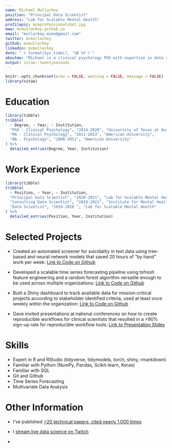 ```yaml
---
name: Michael Mullarkey
position: "Principal Data Scientist"
address: "Lab for Scalable Mental Health"
profilepic: mcmprofessionalshot.jpg
www: mcmullarkey.github.io
email: "mullarkey.mike@gmail.com"
twitter: mcmullarkey
github: mcmullarkey
linkedin: mcmullarkey
date: "`r format(Sys.time(), '%B %Y')`"
aboutme: "Michael is a clinical psychology PhD with expertise in data science and scaling mental health supports."
output: vitae::twentyseconds
---
```


```r
knitr::opts_chunk$set(echo = FALSE, warning = FALSE, message = FALSE)
library(vitae)
```

# Education

```r
library(tibble)
tribble(
  ~ Degree, ~ Year, ~ Institution,
  "PhD - Clinical Psychology", "2014-2020", "University of Texas at Austin",
  "MA - Clinical Psychology", "2011-2013", "American University",
  "BA - Psychology", "2008-2011", "American University"
) %>% 
  detailed_entries(Degree, Year, Institution)
```

# Work Experience

```r
library(tibble)
tribble(
  ~ Position, ~ Year, ~ Institution,
  "Principal Data Scientist", "2020-2021", "Lab for Scalable Mental Health",
  "Consulting Data Scientist", "2019-2021", "Institute for Mental Health Research",
  "Data Scientist", "2019-2020 ", "Lab for Scalable Mental Health"
) %>% 
  detailed_entries(Position, Year, Institution)
```
# Selected Projects

 * Created an automated screener for suicidality in text data using tree-based and neural network models that saved 20 hours of "by hand" work per week: [Link to Code on Github](https://twitter.com/mcmullarkey) 
 
 * Developed a scalable time series forecasting pipeline using tsfresh feature engineering and a random forest algorithm versatile enough to be used across multiple organizations: [Link to Code on Github](https://github.com/mcmullarkey)
 
 * Built a Shiny dashboard to track available data for mission-critical projects according to stakeholder identified criteria, used at least once weekly within the organization: [Link to Code on Github](https://github.com/mcmullarkey)
 
 * Gave invited presentations at national conferences on how to create reproducible workflows for clinical scientists that resulted in a >90% sign-up rate for reproducible workflow tools: [Link to Presentation Slides](https://osf.io/yjc3u/)

# Skills

 * Expert in R and RStudio (tidyverse, tidymodels, torch, shiny, rmarkdown)
 * Familiar with Python (NumPy, Pandas, Scikit-learn, Keras)
 * Familiar with SQL
 * Git and Github
 * Time Series Forecasting
 * Multivariate Data Analysis

# Other Information

 * I've published [>20 technical papers, cited nearly 1,000 times](https://scholar.google.com/citations?user=ncGnGSEAAAAJ&hl=en)
 
 * I [stream live data science on Twitch](https://www.twitch.tv/mcmullarkey)
 
 *

